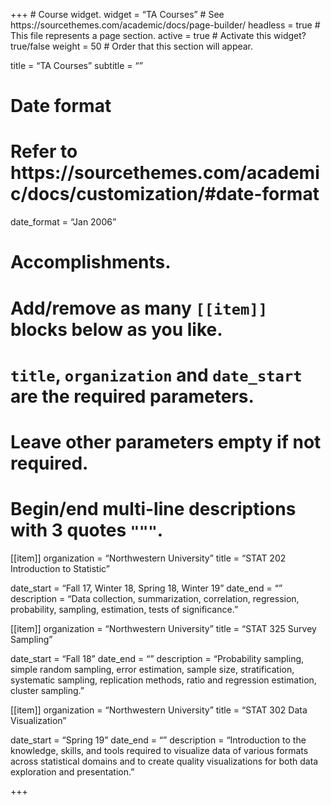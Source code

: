 +++
# Course widget.
widget = "TA Courses"  # See https://sourcethemes.com/academic/docs/page-builder/
headless = true  # This file represents a page section.
active = true  # Activate this widget? true/false
weight = 50  # Order that this section will appear.

title = "TA Courses"
subtitle = ""

# Date format
#   Refer to https://sourcethemes.com/academic/docs/customization/#date-format
date_format = "Jan 2006"

# Accomplishments.
#   Add/remove as many `[[item]]` blocks below as you like.
#   `title`, `organization` and `date_start` are the required parameters.
#   Leave other parameters empty if not required.
#   Begin/end multi-line descriptions with 3 quotes `"""`.

[[item]]
  organization = "Northwestern University"
  title = "STAT 202 Introduction to Statistic"

  date_start = "Fall 17, Winter 18, Spring 18, Winter 19"
  date_end = ""
  description = "Data collection, summarization, correlation, regression, probability, sampling, estimation, tests of significance."

[[item]]
  organization = "Northwestern University"
  title = "STAT 325 Survey Sampling"

  date_start = "Fall 18"
  date_end = ""
  description = "Probability sampling, simple random sampling, error estimation, sample size, stratification, systematic sampling, replication methods, ratio and regression estimation, cluster sampling."


[[item]]
  organization = "Northwestern University"
  title = "STAT 302 Data Visualization"

  date_start = "Spring 19"
  date_end = ""
  description = "Introduction to the knowledge, skills, and tools required to visualize data of various formats across statistical domains and to create quality visualizations for both data exploration and presentation."

+++
